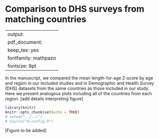 # Comparison to DHS surveys from matching countries {#DHS}

---
output:
  pdf_document:
    keep_tex: yes
fontfamily: mathpazo
fontsize: 9pt
---

\raggedright

In the manuscript, we compared the mean length-for-age Z-score by age and region in our included studies and in Demographic and Health Survey (DHS) datasets from the same countries as those included in our study. Here we present analogous plots including all of the countries from each region. [add details interpreting figure]

```r
library(knitr)
knitr::opts_chunk$set(echo = TRUE)
# setwd("../../")
# source("0-config.R")
```

[Figure to be added]

<!-- ##################################################################################### -->
<!-- ## Mean length-for-age Z-score by age -->

<!-- ### All eligible cohorts -->
<!-- ```{r mean, echo = FALSE} -->
<!-- #include_graphics(paste0(here::here(), "/figures/stunting/fig-laz-2-mean-overall_region--allage-primary.png")) -->
<!-- include_graphics("figure-copies/fig-laz-2-mean-overall_region--allage-primary.png") -->
<!-- ``` -->

